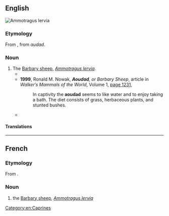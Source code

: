 ==English==
[[File:Barbary Sheep Tennoji.jpg|right|thumb|''Ammotragus lervia'']]
{{wikipedia|Barbary sheep}}

===Etymology===
From {{bor|en|fr|-}}, from {{der|en|ber}} ''audad''.

===Noun===
{{en-noun}}

# The [[Barbary sheep]], ''[[Ammotragus lervia]]''.
#* {{quote-text|en|year=1995|author=Dick Bartlett|title=Saving the Best of Texas: A Partnership Approach to Conservation|page=183|url=http://books.google.com.au/books?id=HuYofGOyUM8C&pg=PA183&dq=%22aoudad%22%7C%22aoudads%22&hl=en&sa=X&ei=vQzDUICJBrCOmQWjkIH4CA&redir_esc=y#v=onepage&q=%22aoudad%22%7C%22aoudads%22&f=false|passage='''Aoudads''' compete with native deer and actually run them off shared range, according to TPWD<sup><nowiki>[Texas Parks and Wildlife Department]</nowiki></sup> ethnobotanist David Alloway. There is no doubt that the '''aoudad''' must be removed from the ranch; the only question is how.}}
#* '''1999''', Ronald M. Nowak, '''''Aoudad''', or Barbary Sheep'', article in ''Walker′s Mammals of the World'', Volume 1, [http://books.google.com.au/books?id=7W-DGRILSBoC&pg=PA1231&dq=%22aoudad%22%7C%22aoudads%22&hl=en&sa=X&ei=vQzDUICJBrCOmQWjkIH4CA&redir_esc=y#v=onepage&q=%22aoudad%22%7C%22aoudads%22&f=false page 1231],
#*: In captivity the '''aoudad''' seems to like water and to enjoy taking a bath. The diet consists of grass, herbaceous plants, and stunted bushes.
#* {{quote-text|en|year=2007|author=Elizabeth Cary Mungall|title=Exotic Animal Field Guide: Nonnative Hoofed Mammals in the United States|page=12|url=http://books.google.com.au/books?id=6PR5VWOMrqMC&pg=PA12&dq=%22aoudad%22%7C%22aoudads%22&hl=en&sa=X&ei=vQzDUICJBrCOmQWjkIH4CA&redir_esc=y#v=onepage&q=%22aoudad%22%7C%22aoudads%22&f=false|passage=New Mexico addressed this anxiety by issuing game department personnel a shoot-on-sight order for any '''aoudad''' found inside known bighorn boundaries in New Mexico. By comparison, Arizona′s intent was to eliminate any '''aoudad''' loose anywhere inside its jurisdiction, and its neighbor′s other additions were not welcome either.}}

====Translations====
{{trans-see|Barbary sheep}}

[[Category:en:Caprines]]

----

==French==

===Etymology===
From {{bor|fr|ber|tr=audad}}.

===Noun===
{{fr-noun|m}}

# the [[Barbary sheep]], ''[[Ammotragus lervia]]''
#: {{syn|fr|arui|mouflon à manchettes|mouflon de Barbarie}}